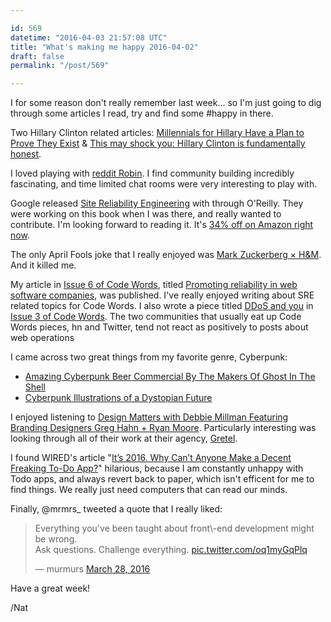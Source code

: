 ```yaml
---

id: 569
datetime: "2016-04-03 21:57:08 UTC"
title: "What's making me happy 2016-04-02"
draft: false
permalink: "/post/569"

---
```


I for some reason don't really remember last week... so I'm just going to dig through some articles I read, try and find some #happy in there.

Two Hillary Clinton related articles: [Millennials for Hillary Have a Plan to Prove They Exist](http://www.wired.com/2016/03/millennials-hillary-plan-prove-exist/) & [This may shock you: Hillary Clinton is fundamentally honest](http://www.theguardian.com/commentisfree/2016/mar/28/hillary-clinton-honest-transparency-jill-abramson).

I loved playing with [reddit Robin](http://www.redditblog.com/2016/04/robin.html). I find community building incredibly fascinating, and time limited chat rooms were very interesting to play with.

Google released [Site Reliability Engineering](http://shop.oreilly.com/product/0636920041528.do) with through O'Reilly. They were working on this book when I was there, and really wanted to contribute. I'm looking forward to reading it.  It's [34% off on Amazon right now](http://amzn.to/1RVWHYr).

The only April Fools joke that I really enjoyed was [Mark Zuckerberg × H&M](http://markforhm.com/). And it killed me.

My article in [Issue 6 of Code Words](https://codewords.recurse.com/issues/six), titled [Promoting reliability in web software companies](https://codewords.recurse.com/issues/six/promoting-reliability-in-web-software-companies), was published. I've really enjoyed writing about SRE related topics for Code Words. I also wrote a piece titled [DDoS and you](https://codewords.recurse.com/issues/three/ddos-and-you) in [Issue 3 of Code Words](https://codewords.recurse.com/issues/three). The two communities that usually eat up Code Words pieces, hn and Twitter, tend not react as positively to posts about web operations

I came across two great things from my favorite genre, Cyberpunk:

* [Amazing Cyberpunk Beer Commercial By The Makers Of Ghost In The Shell](http://io9.gizmodo.com/amazing-cyberpunk-beer-commercial-by-the-makers-of-ghos-1554510274)
* [Cyberpunk Illustrations of a Dystopian Future](http://thecreatorsproject.vice.com/blog/cyberpunk-art-book-gonzales)

I enjoyed listening to [Design Matters with Debbie Millman Featuring Branding Designers Greg Hahn \+ Ryan Moore](http://designobserver.com/feature/greg-hahn--ryan-moore/39250/). Particularly interesting was looking through all of their work at their agency, [Gretel](http://gretelny.com/).

I found WIRED's article "[It’s 2016. Why Can’t Anyone Make a Decent Freaking To\-Do App?](http://www.wired.com/2016/03/best-to-do-list-app?mbid=social_fb)" hilarious, because I am constantly unhappy with Todo apps, and always revert back to paper, which isn't efficent for me to find things. We really just need computers that can read our minds.

Finally, @mrmrs\_ tweeted a quote that I really liked:

<blockquote class="twitter\-tweet" data\-lang="en"><p lang="en" dir="ltr">Everything you&#39;ve been taught about front\-end development might be wrong. <br>Ask questions. Challenge everything. <a href="https://t.co/oq1myGqPlq">pic.twitter.com/oq1myGqPlq</a></p>&mdash; murmurs <a href="https://twitter.com/mrmrs\_/status/714594239502557184">March 28, 2016</a></blockquote>
<script async src="//platform.twitter.com/widgets.js" charset="utf-8"></script>

Have a great week\!

/Nat
